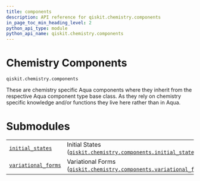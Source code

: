 ```yaml
---
title: components
description: API reference for qiskit.chemistry.components
in_page_toc_min_heading_level: 2
python_api_type: module
python_api_name: qiskit.chemistry.components
---
```


<span id="module-qiskit.chemistry.components" />

<span id="qiskit-chemistry-components" />

# Chemistry Components

`qiskit.chemistry.components`

These are chemistry specific Aqua components where they inherit from the respective Aqua component type base class. As they rely on chemistry specific knowledge and/or functions they live here rather than in Aqua.

# Submodules

|                                                                                                                                                                           |                                                                                                                                                                                                                           |
| ------------------------------------------------------------------------------------------------------------------------------------------------------------------------- | ------------------------------------------------------------------------------------------------------------------------------------------------------------------------------------------------------------------------- |
| [`initial_states`](qiskit.chemistry.components.initial_states#module-qiskit.chemistry.components.initial_states "qiskit.chemistry.components.initial_states")             | Initial States ([`qiskit.chemistry.components.initial_states`](qiskit.chemistry.components.initial_states#module-qiskit.chemistry.components.initial_states "qiskit.chemistry.components.initial_states"))                |
| [`variational_forms`](qiskit.chemistry.components.variational_forms#module-qiskit.chemistry.components.variational_forms "qiskit.chemistry.components.variational_forms") | Variational Forms ([`qiskit.chemistry.components.variational_forms`](qiskit.chemistry.components.variational_forms#module-qiskit.chemistry.components.variational_forms "qiskit.chemistry.components.variational_forms")) |

